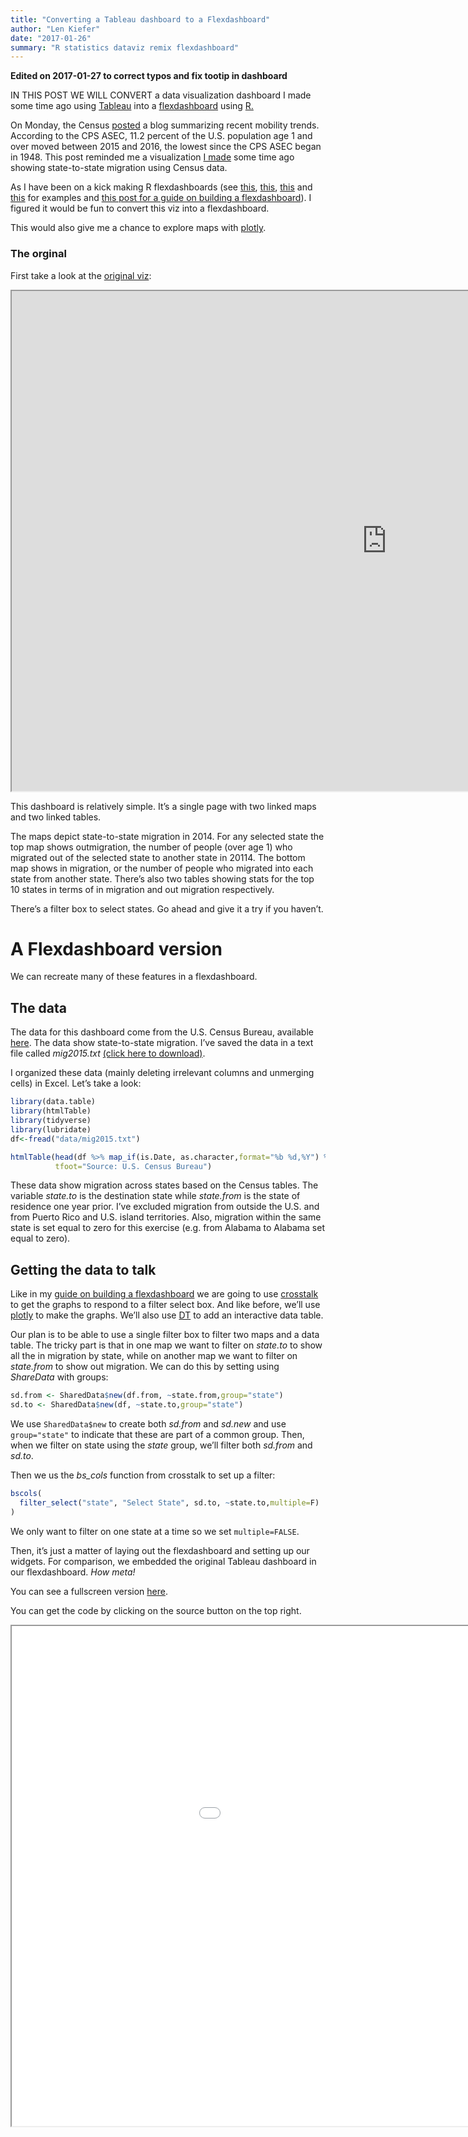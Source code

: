 ```yaml
---
title: "Converting a Tableau dashboard to a Flexdashboard"
author: "Len Kiefer"
date: "2017-01-26"
summary: "R statistics dataviz remix flexdashboard"
---
```


**Edited on 2017-01-27 to correct typos and fix tootip in dashboard**

IN THIS POST WE WILL CONVERT a data visualization dashboard I made some time ago using [Tableau](https://www.tableau.com) into a [flexdashboard](http://rmarkdown.rstudio.com/flexdashboard/index.html) using [R.](https://www.r-project.org/)

On Monday, the Census [posted](http://www.census.gov/newsroom/blogs/random-samplings/2017/01/mover-rate.html) a blog summarizing recent mobility trends. According to the CPS ASEC, 11.2 percent of the U.S. population age 1 and over moved between 2015 and 2016, the lowest since the CPS ASEC began in 1948. This post reminded me a visualization [I made](https://public.tableau.com/profile/leonard.kiefer#!/vizhome/State-to-statemigrationin2014/Mobilitygraphic) some time ago showing state-to-state migration using Census data.

As I have been on a kick making R flexdashboards (see [this](../../../../../../2017/01/08/mortgage-rate-viewer ), [this](../../../../../../2017/01/14/year-in-review-remix ), [this](../../../../../../2017/01/16/cross-talk-dashboard ) and [this](../../../../../../2017/01/20/flexin-friday ) for examples and [this post for a guide on building a flexdashboard](../../../../../../2017/01/22/build-flex )). I figured it would be fun to convert this viz into a flexdashboard.

This would also give me a chance to explore maps with [plotly](https://plot.ly/r/).

### The orginal

First take a look at the [original viz](https://public.tableau.com/views/State-to-statemigrationin2014/Mobilitygraphic?:embed=y&:display_count=yes):

<iframe src="https://public.tableau.com/views/State-to-statemigrationin2014/Mobilitygraphic?:embed=y&:display_count=yes" height="800" width="1200"></iframe>

This dashboard is relatively simple. It's a single page with two linked maps and two linked tables.

The maps depict state-to-state migration in 2014.  For any selected state the top map shows outmigration, the number of people (over age 1) who migrated out of the selected state to another state in 20114. The bottom map shows in migration, or the number of people who migrated into each state from another state. There's also two tables showing stats for the top 10 states in terms of in migration and out migration respectively.

There's a filter box to select states.  Go ahead and give it a try if you haven't.

# A Flexdashboard version

We can recreate many of these features in a flexdashboard.

## The data

The data for this dashboard come from the U.S. Census Bureau, available [here](http://www.census.gov/data/tables/time-series/demo/geographic-mobility/state-to-state-migration.html). The data show state-to-state migration.  I've saved the data in a text file called *mig2015.txt* [(click here to download)](../../../../chartbooks/jan2017/data/mig2015.txt).

I organized these data (mainly deleting irrelevant columns and unmerging cells) in Excel.  Let's take a look:

```r
library(data.table)
library(htmlTable)
library(tidyverse)
library(lubridate)
df<-fread("data/mig2015.txt")

htmlTable(head(df %>% map_if(is.Date, as.character,format="%b %d,%Y") %>% map_if(is.numeric, round,2) %>% as.data.frame() ,5), col.rgroup = c("none", "#F7F7F7"),caption="2015 State to State Migration Data",
          tfoot="Source: U.S. Census Bureau")

```

These data show migration across states based on the Census tables.  The variable *state.to* is the destination state while *state.from* is the state of residence one year prior. I've excluded migration from outside the U.S. and from Puerto Rico and U.S. island territories. Also, migration within the same state is set equal to zero for this exercise (e.g. from Alabama to Alabama set equal to zero).

## Getting the data to talk

Like in my [guide on building a flexdashboard](../../../../2017/01/22/build-flex ) we are going to use [crosstalk](https://github.com/rstudio/crosstalk) to get the graphs to respond to a filter select box.  And like before, we'll use [plotly](https://plot.ly/r/) to make the graphs.  We'll also use [DT](https://rstudio.github.io/DT/) to add an interactive data table.

Our plan is to be able to use a single filter box to filter two maps and a data table. The tricky part is that in one map we want to filter on *state.to* to show all the in migration by state, while on another map we want to filter on *state.from* to show out migration. We can do this by setting using *ShareData* with groups:

```r
sd.from <- SharedData$new(df.from, ~state.from,group="state")
sd.to <- SharedData$new(df, ~state.to,group="state")
```

We use `SharedData$new` to create both *sd.from* and *sd.new* and use `group="state"` to indicate that these are part of a common group.  Then, when we filter on state using the *state* group, we'll filter both *sd.from* and *sd.to*.

Then we us the *bs_cols* function from crosstalk to set up a filter:

```r
bscols(
  filter_select("state", "Select State", sd.to, ~state.to,multiple=F)
)
```

We only want to filter on one state at a time so we set `multiple=FALSE`.

Then, it's just a matter of laying out the flexdashboard and setting up our widgets.  For comparison, we embedded the original Tableau dashboard in our flexdashboard. *How meta!*

You can see a fullscreen version [here](../../../../chartbooks/jan2017/migration_flex2.html). 

You can get the code by clicking on the source button on the top right.

<iframe src="../../../../chartbooks/jan2017/migration_flex2.html" height="800" width="1200"></iframe>
